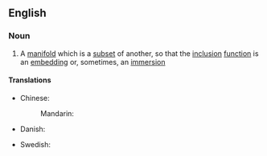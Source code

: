 ==English==
{{wikipedia}}
===Noun===
{{en-noun}}
# {{context|topology|lang=en}} A [[manifold]] which is a [[subset]] of another, so that the [[inclusion]] [[function]] is an [[embedding]] or, sometimes, an [[immersion]]
====Translations====
{{trans-top|manifold which is a subset of another}}
* Chinese:
*: Mandarin: {{t|cmn|子流形|tr=zǐ liúxíng|sc=Hani}}
* Danish: {{t|da|delmangfoldighed|c}}
{{trans-mid}}
* Swedish: {{t|sv|delmångfald|c}}
{{trans-bottom}}